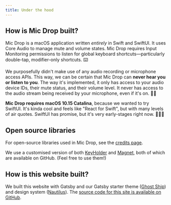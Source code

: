 ```yaml
---
title: Under the hood
---
```



<Panel>

## How is Mic Drop built?

Mic Drop is a macOS application written _entirely_ in Swift and SwiftUI. It uses Core Audio to manage mute and volume states. Mic Drop requires Input Monitoring permissions to listen for global keyboard shortcuts—particularly double-tap, modifier-only shortcuts. ⌨️

We purposefully didn't make use of any audio recording or microphone access APIs. This way, we can be certain that Mic Drop can **never hear you or listen to you**. The way it's implemented, it only has access to your audio device IDs, their mute status, and their volume level. It never has access to the audio stream being received by your microphone, even if it's on. 👌🏻

**Mic Drop requires macOS 10.15 Catalina**, because we wanted to try SwiftUI. It's kinda cool and feels like "React for Swift", but with many levels of air quotes. SwiftUI has promise, but it's very early-stages right now. 🤷🏻‍♂️

## Open source libraries

For open-source libraries used in Mic Drop, see the [credits page](/credits).

We use a customised version of both [KeyHolder](https://github.com/octopusthink/KeyHolder) and [Magnet](https://github.com/octopusthink/Magnet), both of which are available on GitHub. (Feel free to use them!)

## How is this website built?

We built this website with Gatsby and our Gatsby starter theme ([Ghost Ship](https://github.com/octopusthink/ghost-ship/)) and design system ([Nautilus](https://github.com/octopusthink/nautilus)). The [source code for this site is available on GitHub](https://github.com/octopusthink/getmicdrop.com/).

</Panel>

